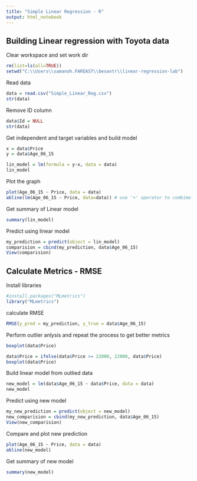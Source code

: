 ---
title: "Simple Linear Regression - R"
output: html_notebook
---

## Building Linear regression with Toyota data

Clear workspace and set work dir

```{r}
rm(list=ls(all=TRUE))
setwd("C:\\Users\\samanoh.FAREAST\\besantr\\linear-regression-lab")
```

Read data
```{r}
data = read.csv("Simple_Linear_Reg.csv")
str(data)
```

Remove ID column
```{r}
data$Id = NULL
str(data)
```

Get independent and target variables and build model
```{r}
x = data$Price
y = data$Age_06_15

lin_model = lm(formula = y~x, data = data)
lin_model
```
Plot the graph
```{r}
plot(Age_06_15 ~ Price, data = data)
abline(lm(Age_06_15 ~ Price, data=data)) # use '+' operator to combime line in R script
```

Get summary of Linear model
```{r}
summary(lin_model)
```

Predict using linear model
```{r}
my_prediction = predict(object = lin_model)
comparision = cbind(my_prediction, data$Age_06_15)
View(comparision)
```

## Calculate Metrics - RMSE

Install libraries
```{r}
#install.packages("MLmetrics")
library("MLmetrics")
```

calculate RMSE
```{r}
RMSE(y_pred = my_prediction, y_true = data$Age_06_15)
```

Perform outlier anlysis and repeat the process to get better metrics

```{r}
boxplot(data$Price)
```

```{r}
data$Price = ifelse(data$Price >= 22000, 22000, data$Price)
boxplot(data$Price)
```

Build linear model from outlied data
```{r}
new_model = lm(data$Age_06_15 ~ data$Price, data = data)
new_model
```
Predict using new model

```{r}
my_new_prediction = predict(object = new_model)
new_comparision = cbind(my_new_prediction, data$Age_06_15)
View(new_comparision)
```
Compare and plot new prediction
```{r}
plot(Age_06_15 ~ Price, data = data)
abline(new_model)
```
Get summary of new model
```{r}
summary(new_model)
```


